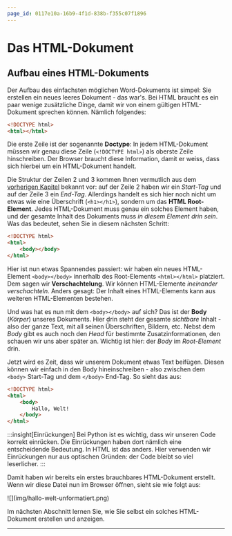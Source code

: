 ```yaml
---
page_id: 0117e10a-16b9-4f1d-838b-f355c07f1896
---
```



# Das HTML-Dokument

## Aufbau eines HTML-Dokuments

Der Aufbau des einfachsten möglichen Word-Dokuments ist simpel: Sie erstellen ein neues leeres Dokument - das war's. Bei HTML braucht es ein paar wenige zusätzliche Dinge, damit wir von einem gültigen HTML-Dokument sprechen können. Nämlich folgendes:

```html showLineNumbers
<!DOCTYPE html>
<html></html>
```

Die erste Zeile ist der sogenannte **Doctype**: In jedem HTML-Dokument müssen wir genau diese Zeile (`<!DOCTYPE html>`) als oberste Zeile hinschreiben. Der Browser braucht diese Information, damit er weiss, dass sich hierbei um ein HTML-Dokument handelt.

Die Struktur der Zeilen 2 und 3 kommen Ihnen vermutlich aus dem [vorherigen Kapitel](HTML-Elemente) bekannt vor: auf der Zeile 2 haben wir ein _Start-Tag_ und auf der Zeile 3 ein _End-Tag_. Allerdings handelt es sich hier noch nicht um etwas wie eine Überschrift (`<h1></h1>`), sondern um das **HTML Root-Element**. Jedes HTML-Dokument muss genau ein solches Element haben, und der gesamte Inhalt des Dokuments muss _in diesem Element drin sein_. Was das bedeutet, sehen Sie in diesem nächsten Schritt:

```html {3-4} showLineNumbers
<!DOCTYPE html>
<html>
    <body></body>
</html>
```

Hier ist nun etwas Spannendes passiert: wir haben ein neues HTML-Element `<body></body>` innerhalb des Root-Elements `<html></html>` platziert. Dem sagen wir **Verschachtelung**. Wir können HTML-Elemente _ineinander verschachteln_. Anders gesagt: Der Inhalt eines HTML-Elements kann aus weiteren HTML-Elementen bestehen.

Und was hat es nun mit dem `<body></body>` auf sich? Das ist der **Body** (_Körper_) unseres Dokuments. Hier drin steht der gesamte _sichtbare_ Inhalt - also der ganze Text, mit all seinen Überschriften, Bildern, etc. Nebst dem _Body_ gibt es auch noch den _Head_ für bestimmte Zusatzinformationen, den schauen wir uns aber später an. Wichtig ist hier: der _Body_ im _Root-Element_ drin.

Jetzt wird es Zeit, dass wir unserem Dokument etwas Text beifügen. Diesen können wir einfach in den Body hineinschreiben - also zwischen dem `<body>` Start-Tag und dem `</body>` End-Tag. So sieht das aus:

```html {4} showLineNumbers
<!DOCTYPE html>
<html>
    <body>
        Hallo, Welt!
    </body>
</html>
```

:::insight[Einrückungen] Bei Python ist es wichtig, dass wir unseren Code korrekt einrücken. Die Einrückungen haben dort nämlich eine entscheidende Bedeutung. In HTML ist das anders. Hier verwenden wir Einrückungen nur aus optischen Gründen: der Code bleibt so viel leserlicher. :::

Damit haben wir bereits ein erstes brauchbares HTML-Dokument erstellt. Wenn wir diese Datei nun im Browser öffnen, sieht sie wie folgt aus:

<BrowserWindow url="C:\Benutzer\silas\Webseite\index.html">
    ![](img/hallo-welt-unformatiert.png)
</BrowserWindow>

Im nächsten Abschnitt lernen Sie, wie Sie selbst ein solches HTML-Dokument erstellen und anzeigen.

---
